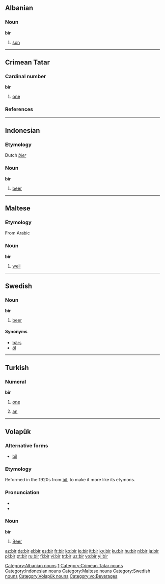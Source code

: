 ==Albanian==
===Noun===
'''bir'''

#[[son]]

[[Category:Albanian nouns]]

----
==Crimean Tatar==

===Cardinal number===
'''bir'''

# {{cardinal|lang=crh}} [[one]]

===References===
{{R:Useinov-Mireev 2002}}

[[Category:crh:Cardinal numbers|1]]
[[Category:Crimean Tatar nouns]]

----

==Indonesian==
===Etymology===
Dutch ''[[bier]]''
===Noun===
'''bir'''

#[[beer]]

[[Category:Indonesian nouns]]

----

==Maltese==
===Etymology===
From Arabic
===Noun===
'''bir'''

#[[well]]

[[Category:Maltese nouns]]

----
==Swedish==
===Noun===
'''bir''' {{c}}
#[[beer]]

====Synonyms====
*[[bärs]]
*[[öl]]

[[Category:Swedish nouns]]

----

==Turkish==
===Numeral===
'''bir'''

# {{cardinal|lang=tr}} [[one]]
# [[an]]

----

==Volapük==
{{vo-noun|bil}}
===Alternative forms===
*[[bil#Volapük|bil]]

===Etymology===
Reformed in the 1920s from [[bil#Volapük|bil]], to make it more like its etymons.

===Pronunciation===
*{{IPA|/bir/}}
*{{SAMPA|/bir/}}

===Noun===
'''bir'''
#[[beer|Beer]]

[[Category:Volapük nouns]]
[[Category:vo:Beverages]]

[[az:bir]]
[[de:bir]]
[[el:bir]]
[[es:bir]]
[[fr:bir]]
[[ko:bir]]
[[io:bir]]
[[it:bir]]
[[ky:bir]]
[[ku:bir]]
[[hu:bir]]
[[nl:bir]]
[[ja:bir]]
[[pl:bir]]
[[pt:bir]]
[[ru:bir]]
[[fi:bir]]
[[vi:bir]]
[[tr:bir]]
[[uz:bir]]
[[vo:bir]]
[[yi:bir]]